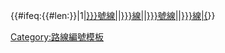 <includeonly>{{#ifeq:{{#len:{{{1|}}}}}|1|[[新界區專線小巴{{{1|}}}號線|{{{1|}}}]]|[[新界區專線小巴{{{1|}}}線|{{{1|}}}]]|[[新界區專線小巴{{{1|}}}號線|{{{1|}}}]]|[[新界區專線小巴{{{1|}}}線|{{{1|}}]]}}</includeonly><noinclude>

{{documentation}}

[[Category:路線編號模板]]
</noinclude>